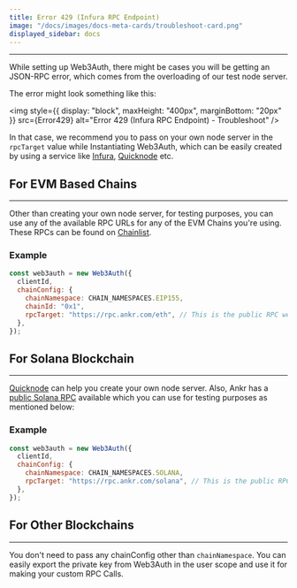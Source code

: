 ```yaml
---
title: Error 429 (Infura RPC Endpoint)
image: "/docs/images/docs-meta-cards/troubleshoot-card.png"
displayed_sidebar: docs
---
```



---

While setting up Web3Auth, there might be cases you will be getting an JSON-RPC error, which comes from the overloading of our test node server.

The error might look something like this:

<img style={{ display: "block", maxHeight: "400px", marginBottom: "20px" }} src={Error429} alt="Error 429 (Infura RPC Endpoint) - Troubleshoot" />

In that case, we recommend you to pass on your own node server in the `rpcTarget` value while Instantiating Web3Auth, which can be easily created by
using a service like [Infura](https://infura.io/dashboard), [Quicknode](https://www.quicknode.com/endpoints) etc.

## For EVM Based Chains

---

Other than creating your own node server, for testing purposes, you can use any of the available RPC URLs for any of the EVM Chains you're using.
These RPCs can be found on [Chainlist](https://chainlist.org/).

### Example

```javascript
const web3auth = new Web3Auth({
  clientId,
  chainConfig: {
    chainNamespace: CHAIN_NAMESPACES.EIP155,
    chainId: "0x1",
    rpcTarget: "https://rpc.ankr.com/eth", // This is the public RPC we have added, please pass on your own endpoint while creating an app
  },
});
```

## For Solana Blockchain

---

[Quicknode](https://www.quicknode.com/endpoints) can help you create your own node server. Also, Ankr has a
[public Solana RPC](https://www.ankr.com/protocol/public/solana/) available which you can use for testing purposes as mentioned below:

### Example

```javascript
const web3auth = new Web3Auth({
  clientId,
  chainConfig: {
    chainNamespace: CHAIN_NAMESPACES.SOLANA,
    rpcTarget: "https://rpc.ankr.com/solana", // This is the public RPC we have added, please pass on your own endpoint while creating an app
  },
});
```

## For Other Blockchains

---

You don't need to pass any chainConfig other than `chainNamespace`. You can easily export the private key from Web3Auth in the user scope and use it
for making your custom RPC Calls.
